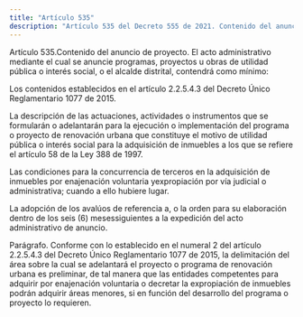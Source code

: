 ```yaml
---
title: "Artículo 535"
description: "Artículo 535 del Decreto 555 de 2021. Contenido del anuncio de proyecto."
---
```


Artículo 535.Contenido del anuncio de proyecto. El acto administrativo mediante el cual se anuncie programas, proyectos u obras de utilidad pública o interés social, o el alcalde distrital, contendrá como mínimo:
 
Los contenidos establecidos en el artículo 2.2.5.4.3 del Decreto Único Reglamentario 1077 de 2015.
 
La descripción de las actuaciones, actividades o instrumentos que se formularán o adelantarán para la ejecución o implementación del programa o proyecto de renovación urbana que constituye el motivo de utilidad pública o interés social para la adquisición de inmuebles a los que se refiere el artículo 58 de la Ley 388 de 1997.
 
Las condiciones para la concurrencia de terceros en la adquisición de inmuebles por enajenación voluntaria yexpropiación por vía judicial o administrativa; cuando a ello hubiere lugar.
 
La adopción de los avalúos de referencia a, o la orden para su elaboración dentro de los seis (6) mesessiguientes a la expedición del acto administrativo de anuncio.
 
Parágrafo. Conforme con lo establecido en el numeral 2 del artículo 2.2.5.4.3 del Decreto Único Reglamentario 1077 de 2015, la delimitación del área sobre la cual se adelantará el proyecto o programa de renovación urbana es preliminar, de tal manera que las entidades competentes para adquirir por enajenación voluntaria o decretar la expropiación de inmuebles podrán adquirir áreas menores, si en función del desarrollo del programa o proyecto lo requieren.